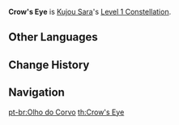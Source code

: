 {{Constellation Infobox
|image       = Constellation Crow's Eye.png
|description = When Tengu Juurai grant characters ATK Bonuses or hits opponents, the [[CD]] of [[Tengu Stormcall]] is decreased by 1s.<br />This effect can be triggered once every 3s.
|level       = 1
|character   = Kujou Sara
|utility1    = Cooldown Reduction
}}
'''Crow's Eye''' is [[Kujou Sara]]'s [[Level 1 Constellation]].
<!--
==Gameplay Notes==
-->

==Other Languages==
{{Other Languages
|en      = Crow's Eye
|zhs     = 乌眼
|zhs_rm  = Wū Yǎn
|zht     = 烏眼
|zht_rm  = Wū Yǎn
|zh_tl   = 
|ja      = 烏目
|ja_rm   = Umoku{{Assumed}}
|ja_tl   = Crow Eye
|ko      = 까마귀의 눈
|ko_rm   = Kkamagwi-ui Nun
|ko_tl   = Crow's Eye
|es      = Ojo corvino
|es_tl   = Crow's Eye
|fr      = Œil de corbeau
|fr_tl   = Crow's Eye
|ru      = Глаз ворона
|ru_tl   = Crow's Eye
|th      = Crow's Eye
|vi      = Mắt Quạ
|vi_tl   = 
|de      = Krähenauge
|de_tl   = Crow Eye
|id      = Crow's Eye
|pt      = Olho do Corvo
|pt_tl   = Crow's Eye
}}

==Change History==
{{Change History|2.1}}

==Navigation==
{{Talent Navbox|Kujou Sara}}
[[pt-br:Olho do Corvo]]
[[th:Crow's Eye]]